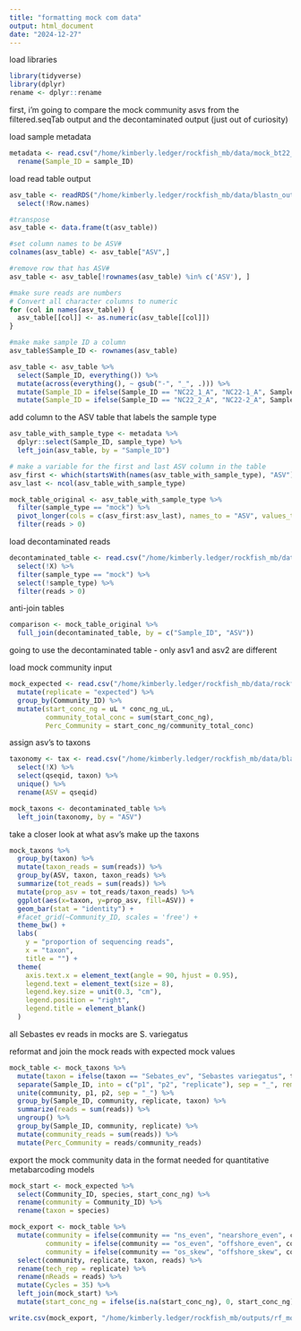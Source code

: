 ```yaml
---
title: "formatting mock com data"
output: html_document
date: "2024-12-27"
---
```


load libraries 
```r
library(tidyverse)
library(dplyr)
rename <- dplyr::rename
```

first, i'm going to compare the mock community asvs from the filtered.seqTab output and the decontaminated output (just out of curiosity)

load sample metadata
```r
metadata <- read.csv("/home/kimberly.ledger/rockfish_mb/data/mock_bt22_metadata.csv") %>%
  rename(Sample_ID = sample_ID)
```

load read table output 
```r
asv_table <- readRDS("/home/kimberly.ledger/rockfish_mb/data/blastn_output/filtered.seqTab.RDS") %>%
  select(!Row.names)

#transpose 
asv_table <- data.frame(t(asv_table))

#set column names to be ASV# 
colnames(asv_table) <- asv_table["ASV",]

#remove row that has ASV#
asv_table <- asv_table[!rownames(asv_table) %in% c('ASV'), ]

#make sure reads are numbers
# Convert all character columns to numeric
for (col in names(asv_table)) {
  asv_table[[col]] <- as.numeric(asv_table[[col]])
}

#make make sample ID a column 
asv_table$Sample_ID <- rownames(asv_table)

asv_table <- asv_table %>%
  select(Sample_ID, everything()) %>%
  mutate(across(everything(), ~ gsub("-", "_", .))) %>%
  mutate(Sample_ID = ifelse(Sample_ID == "NC22_1_A", "NC22-1_A", Sample_ID)) %>%
  mutate(Sample_ID = ifelse(Sample_ID == "NC22_2_A", "NC22-2_A", Sample_ID))
```

add column to the ASV table that labels the sample type
```r
asv_table_with_sample_type <- metadata %>%
  dplyr::select(Sample_ID, sample_type) %>%
  left_join(asv_table, by = "Sample_ID")

# make a variable for the first and last ASV column in the table
asv_first <- which(startsWith(names(asv_table_with_sample_type), "ASV"))[1]
asv_last <- ncol(asv_table_with_sample_type)

mock_table_original <- asv_table_with_sample_type %>%
  filter(sample_type == "mock") %>%
  pivot_longer(cols = c(asv_first:asv_last), names_to = "ASV", values_to = "reads") %>%
  filter(reads > 0)
```


load decontaminated reads 
```r
decontaminated_table <- read.csv("/home/kimberly.ledger/rockfish_mb/data/decontamination/decontaminated_asv_table.csv") %>%
  select(!X) %>%
  filter(sample_type == "mock") %>%
  select(!sample_type) %>%
  filter(reads > 0)
```

anti-join tables 
```r
comparison <- mock_table_original %>%
  full_join(decontaminated_table, by = c("Sample_ID", "ASV"))
```

going to use the decontaminated table - only asv1 and asv2 are different 

load mock community input 
```r
mock_expected <- read.csv("/home/kimberly.ledger/rockfish_mb/data/rockfish_mock.csv") %>%
  mutate(replicate = "expected") %>%
  group_by(Community_ID) %>%
  mutate(start_conc_ng = uL * conc_ng_uL,
         community_total_conc = sum(start_conc_ng),
         Perc_Community = start_conc_ng/community_total_conc)
```


assign asv's to taxons 
```r
taxonomy <- tax <- read.csv("/home/kimberly.ledger/rockfish_mb/data/blastn_output/taxonomy_mockandbt.csv") %>% 
  select(!X) %>%
  select(qseqid, taxon) %>%
  unique() %>%
  rename(ASV = qseqid) 

mock_taxons <- decontaminated_table %>%
  left_join(taxonomy, by = "ASV") 
```


take a closer look at what asv's make up the taxons
```r
mock_taxons %>%
  group_by(taxon) %>%
  mutate(taxon_reads = sum(reads)) %>%
  group_by(ASV, taxon, taxon_reads) %>%
  summarize(tot_reads = sum(reads)) %>%
  mutate(prop_asv = tot_reads/taxon_reads) %>%
  ggplot(aes(x=taxon, y=prop_asv, fill=ASV)) +
  geom_bar(stat = "identity") + 
  #facet_grid(~Community_ID, scales = 'free') +
  theme_bw() +
  labs(
    y = "proportion of sequencing reads",
    x = "taxon",
    title = "") + 
  theme(
    axis.text.x = element_text(angle = 90, hjust = 0.95),
    legend.text = element_text(size = 8),
    legend.key.size = unit(0.3, "cm"),
    legend.position = "right",
    legend.title = element_blank()
  )
```

all Sebastes ev reads in mocks are S. variegatus 


reformat and join the mock reads with expected mock values 
```r
mock_table <- mock_taxons %>%
  mutate(taxon = ifelse(taxon == "Sebates_ev", "Sebastes variegatus", taxon)) %>%
  separate(Sample_ID, into = c("p1", "p2", "replicate"), sep = "_", remove = F) %>%
  unite(community, p1, p2, sep = "_") %>%
  group_by(Sample_ID, community, replicate, taxon) %>%
  summarize(reads = sum(reads)) %>%
  ungroup() %>%
  group_by(Sample_ID, community, replicate) %>%
  mutate(community_reads = sum(reads)) %>%
  mutate(Perc_Community = reads/community_reads)
```


export the mock community data in the format needed for quantitative metabarcoding models
```r
mock_start <- mock_expected %>%
  select(Community_ID, species, start_conc_ng) %>%
  rename(community = Community_ID) %>%
  rename(taxon = species)

mock_export <- mock_table %>%
  mutate(community = ifelse(community == "ns_even", "nearshore_even", community),
         community = ifelse(community == "os_even", "offshore_even", community),
         community = ifelse(community == "os_skew", "offshore_skew", community)) %>%
  select(community, replicate, taxon, reads) %>%
  rename(tech_rep = replicate) %>%
  rename(nReads = reads) %>%
  mutate(Cycles = 35) %>%
  left_join(mock_start) %>%
  mutate(start_conc_ng = ifelse(is.na(start_conc_ng), 0, start_conc_ng))

write.csv(mock_export, "/home/kimberly.ledger/rockfish_mb/outputs/rf_mock_20241227.csv", row.names = F)
```





















